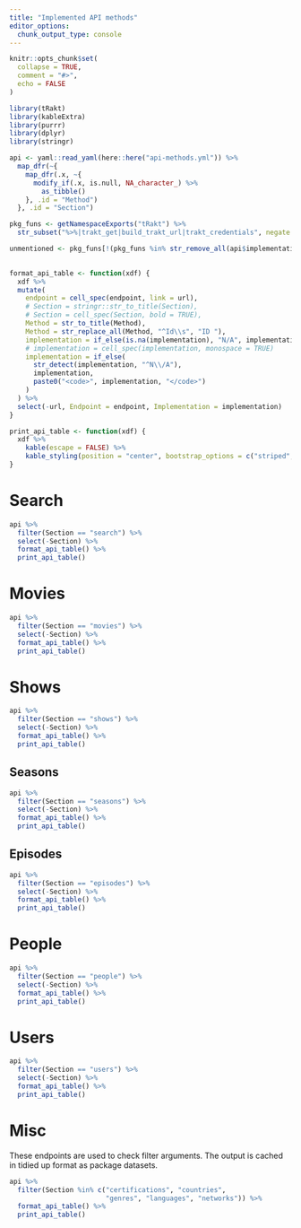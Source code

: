 ```yaml
---
title: "Implemented API methods"
editor_options: 
  chunk_output_type: console
---
```


```r
knitr::opts_chunk$set(
  collapse = TRUE,
  comment = "#>",
  echo = FALSE
)

library(tRakt)
library(kableExtra)
library(purrr)
library(dplyr)
library(stringr)
```

```r
api <- yaml::read_yaml(here::here("api-methods.yml")) %>%
  map_dfr(~{
    map_dfr(.x, ~{
      modify_if(.x, is.null, NA_character_) %>%
        as_tibble()
    }, .id = "Method")
  }, .id = "Section")

pkg_funs <- getNamespaceExports("tRakt") %>%
  str_subset("%>%|trakt_get|build_trakt_url|trakt_credentials", negate = TRUE)

unmentioned <- pkg_funs[!(pkg_funs %in% str_remove_all(api$implementation, pattern = "\\(\\)"))]
  

format_api_table <- function(xdf) {
  xdf %>%
  mutate(
    endpoint = cell_spec(endpoint, link = url),
    # Section = stringr::str_to_title(Section),
    # Section = cell_spec(Section, bold = TRUE),
    Method = str_to_title(Method),
    Method = str_replace_all(Method, "^Id\\s", "ID "),
    implementation = if_else(is.na(implementation), "N/A", implementation),
    # implementation = cell_spec(implementation, monospace = TRUE)
    implementation = if_else(
      str_detect(implementation, "^N\\/A"),
      implementation,
      paste0("<code>", implementation, "</code>")
    )
  ) %>%
  select(-url, Endpoint = endpoint, Implementation = implementation)
}

print_api_table <- function(xdf) {
  xdf %>%
    kable(escape = FALSE) %>%
    kable_styling(position = "center", bootstrap_options = c("striped", "hover"))
}

```

# Search

```r
api %>%
  filter(Section == "search") %>%
  select(-Section) %>%
  format_api_table() %>%
  print_api_table()
```

# Movies

```r
api %>%
  filter(Section == "movies") %>%
  select(-Section) %>%
  format_api_table() %>%
  print_api_table()
```

# Shows

```r
api %>%
  filter(Section == "shows") %>%
  select(-Section) %>%
  format_api_table() %>%
  print_api_table()
```

## Seasons

```r
api %>%
  filter(Section == "seasons") %>%
  select(-Section) %>%
  format_api_table() %>%
  print_api_table()
```

## Episodes

```r
api %>%
  filter(Section == "episodes") %>%
  select(-Section) %>%
  format_api_table() %>%
  print_api_table()
```

# People

```r
api %>%
  filter(Section == "people") %>%
  select(-Section) %>%
  format_api_table() %>%
  print_api_table()
```

# Users

```r
api %>%
  filter(Section == "users") %>%
  select(-Section) %>%
  format_api_table() %>%
  print_api_table()
```

# Misc

These endpoints are used to check filter arguments. The output is cached in tidied up
format as package datasets.

```r
api %>%
  filter(Section %in% c("certifications", "countries", 
                        "genres", "languages", "networks")) %>%
  format_api_table() %>%
  print_api_table()
```

